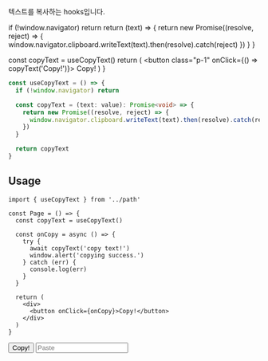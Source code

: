 텍스트를 복사하는 hooks입니다.

  if (!window.navigator) return
  return (text) => {
    return new Promise((resolve, reject) => {
      window.navigator.clipboard.writeText(text).then(resolve).catch(reject)
    })
  }
}

  const copyText = useCopyText()
  return (
    <button class="p-1" onClick={() => copyText('Copy!')}>
      Copy!
    </button>
  )
}

```typescript
const useCopyText = () => {
  if (!window.navigator) return

  const copyText = (text: value): Promise<void> => {
    return new Promise((resolve, reject) => {
      window.navigator.clipboard.writeText(text).then(resolve).catch(reject)
    })
  }

  return copyText
}
```

## Usage

```tsx
import { useCopyText } from '../path'

const Page = () => {
  const copyText = useCopyText()

  const onCopy = async () => {
    try {
      await copyText('copy text!')
      window.alert('copying success.')
    } catch (err) {
      console.log(err)
    }
  }

  return (
    <div>
      <button onClick={onCopy}>Copy!</button>
    </div>
  )
}
```

<Button>Copy!</Button>
<input placeholder="Paste" />
